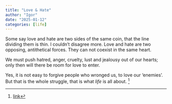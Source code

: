 ```yaml
---
title: "Love & Hate"
author: "Igor"
date: "2025-01-12"
categories: [life]
---
```


Some say love and hate are two sides of the same coin, that the line dividing them is thin.
I couldn't disagree more. Love and hate are two opposing, antithetical forces. They can not coexist in the same heart.

We must push hatred, anger, cruelty, lust and jealousy out of our hearts; only then will there be room for love to enter.

Yes, it is not easy to forgive people who wronged us, to love our 'enemies'. 
But that is the whole struggle, that is what *life* is all about. [^1]

[^1]: [link](https://www.youtube.com/watch?v=_Ho7Eo3bUJ4)

